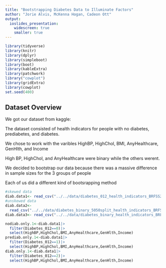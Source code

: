 ```yaml
---
title: "Bootstrapping Diabetes Data to Illuminate Factors"
author: "Jorie Alvis, McKenna Hogan, Cadeon Ott"
output:
  ioslides_presentation:
    widescreen: true
    smaller: true
---
```


```r
library(tidyverse)
library(knitr)
library(dplyr)
library(simpleboot)
library(boot) 
library(kableExtra)
library(patchwork)
library("cowplot")
library(gridExtra)
library(cowplot)
set.seed(400)
```

## Dataset Overview {.columns-2 .smaller}

We got our dataset from kaggle:

The dataset consisted of health indicators for people with no diabetes, prediabetes, and diabetes.

We chose to work with the varibles HighBP, HighChol, BMI, AnyHealthcare, GenHlth, and Income

High BP, HighChol, and AnyHealthcare were binary while the others werent.

We decided to bootstrap our data because there was a massive difference in sample sizes for the 3 groups of people

Each of us did a different kind of bootsrapping method

```r
#skewed data
diab.data1<- read_csv("../../data/diabetes_012_health_indicators_BRFSS2015.csv")
#unskewed data
diab.data2<- 
  read_csv("../../data/diabetes_binary_5050split_health_indicators_BRFSS2015.csv")
diab.data3<- read_csv("../../data/diabetes_binary_health_indicators_BRFSS2015.csv")

nodiab.only.1<-diab.data1|>
  filter(Diabetes_012==0)|>
  select(HighBP,HighChol,BMI,AnyHealthcare,GenHlth,Income)
prediab.only.1<-diab.data1|>
  filter(Diabetes_012==1)|>
  select(HighBP,HighChol,BMI,AnyHealthcare,GenHlth,Income)
diab.only.1<-diab.data1|>
  filter(Diabetes_012==2)|>
  select(HighBP,HighChol,BMI,AnyHealthcare,GenHlth,Income)
```

<div style="float: right">
```r
ggplot(data=diab.data1)+
  geom_bar(aes(x=Diabetes_012), fill="blue")+
  labs(x="indicator",title="Diabetes Data")
```



```r
#skewed data
diab.data1<- read_csv("../../data/diabetes_012_health_indicators_BRFSS2015.csv")
#unskewed data
diab.data2<- 
  read_csv("../../data/diabetes_binary_5050split_health_indicators_BRFSS2015.csv")
diab.data3<- read_csv("../../data/diabetes_binary_health_indicators_BRFSS2015.csv")

nodiab.only.1<-diab.data1|>
  filter(Diabetes_012==0)|>
  select(HighBP,HighChol,BMI,AnyHealthcare,GenHlth,Income)
prediab.only.1<-diab.data1|>
  filter(Diabetes_012==1)|>
  select(HighBP,HighChol,BMI,AnyHealthcare,GenHlth,Income)
diab.only.1<-diab.data1|>
  filter(Diabetes_012==2)|>
  select(HighBP,HighChol,BMI,AnyHealthcare,GenHlth,Income)
```

```r

HighBP0<-nodiab.only.1$HighBP
HighBP1<-prediab.only.1$HighBP
HighBP2<-diab.only.1$HighBP

HighChol0<-nodiab.only.1$HighChol
HighChol1<-prediab.only.1$HighChol
HighChol2<-diab.only.1$HighChol

BMI0<-nodiab.only.1$BMI
BMI1<-prediab.only.1$BMI
BMI2<-diab.only.1$BMI

AnyHealthcare0<-nodiab.only.1$AnyHealthcare
AnyHealthcare1<-prediab.only.1$AnyHealthcare
AnyHealthcare2<-diab.only.1$AnyHealthcare

GenHlth0<-nodiab.only.1$GenHlth
GenHlth1<-prediab.only.1$GenHlth
GenHlth2<-diab.only.1$GenHlth

Income0<-nodiab.only.1$Income
Income1<-prediab.only.1$Income
Income2<-diab.only.1$Income

```

```r
diff.means<-function(data0,data1,data2,R){
  
  
  no_pre<- two.boot(data0, data1, "mean", R = R)
  pre_diab<- two.boot(data1, data2, "mean", R = R)
  diab_no<- two.boot(data2, data0, "mean", R = R)
  
  se.no_pre<-sd(no_pre$t)
  se.pre_diab<-sd(pre_diab$t)
  se.diab_no<-sd(diab_no$t)
  
  bias.no_pre<-rep(NA,R)
  bias.pre_diab<-rep(NA,R)
  bias.diab_no<-rep(NA,R)
  for (i in 1:R){
    bias.no_pre[i]<-no_pre$t[i]-no_pre$t0
    bias.pre_diab[i]<-pre_diab$t[i]-pre_diab$t0
    bias.diab_no[i]<-diab_no$t[i]-diab_no$t0
  }
  bias.no_pre<-mean(bias.no_pre)
  bias.pre_diab<-mean(bias.pre_diab)
  bias.diab_no<-mean(bias.diab_no)
  
  boot.no_pre<-boot.ci(no_pre,type=c("perc","basic"))
  boot.pre_diab<-boot.ci(pre_diab,type=c("perc","basic"))
  boot.diab_no<-boot.ci(diab_no,type=c("perc","basic"))
  
  plot.no_pre<-ggplot() +
    geom_histogram(aes(no_pre$t), fill="darkgoldenrod1") +
    geom_segment(aes(y=25,yend=25,x=boot.no_pre$percent[4],
                     xend=boot.no_pre$percent[5], col="percentile"),size=1.5)+
    geom_segment(aes(y=35,yend=35,x=boot.no_pre$basic[4],
                     xend=boot.no_pre$basic[5],col="basic"),size=1.5)+
    xlab("mean(no diabetes) - mean(prediabetes)")
  
  plot.pre_diab<-ggplot() +
    geom_histogram(aes(pre_diab$t),fill="deepskyblue") +
    geom_segment(aes(y=25,yend=25,x=boot.pre_diab$percent[4],
                     xend=boot.pre_diab$percent[5], col="percentile"),size=1.5)+
    geom_segment(aes(y=35,yend=35,x=boot.pre_diab$basic[4],
                     xend=boot.pre_diab$basic[5],col="basic"),size=1.5)+
    xlab("mean(prediabetes) - mean(diabetes)")
  plot.diab_no<-ggplot() +
    geom_histogram(aes(diab_no$t),fill="coral") +
    geom_segment(aes(y=25,yend=25,x=boot.diab_no$percent[4],
                     xend=boot.diab_no$percent[5], col="percentile"),size=1.5)+
    geom_segment(aes(y=35,yend=35,x=boot.diab_no$basic[4],
                     xend=boot.diab_no$basic[5],col="basic"),size=1.5)+
    xlab("mean(diabetes) - mean(no diabetes)")

  mean.no_pre<-mean(no_pre$t)
  mean.pre_diab<-mean(pre_diab$t)
  mean.diab_no<-mean(diab_no$t)
  return(list(plot.no_pre, boot.no_pre,
              plot.pre_diab, boot.pre_diab,
              plot.diab_no, boot.diab_no,
              mean.no_pre,mean.pre_diab,mean.diab_no))
}

```

```r
HighBP.list<-diff.means(HighBP0,HighBP1,HighBP2,1000)

HighChol.list<-diff.means(HighChol0,HighChol1,HighChol2,1000)

BMI.list<-diff.means(BMI0,BMI1,BMI2,1000)

AnyHealthcare.list<-diff.means(AnyHealthcare0,AnyHealthcare1,AnyHealthcare2,1000)

GenHlth.list<-diff.means(GenHlth0,GenHlth1,GenHlth2,1000)

Income.list<-diff.means(Income0,Income1,Income2,1000)

```


```r
no_pre.row1<-c(HighBP.list[[7]],HighBP.list[[2]][["percent"]][[4]],
              HighBP.list[[2]][["percent"]][[5]],
        HighBP.list[[2]][["basic"]][[4]],HighBP.list[[2]][["basic"]][[5]])
no_pre.row2<-c(HighChol.list[[7]],HighChol.list[[2]][["percent"]][[4]],
        HighChol.list[[2]][["percent"]][[5]],
        HighChol.list[[2]][["basic"]][[4]],HighChol.list[[2]][["basic"]][[5]])
no_pre.row3<-c(BMI.list[[7]],BMI.list[[2]][["percent"]][[4]],BMI.list[[2]][["percent"]][[5]],
        BMI.list[[2]][["basic"]][[4]],BMI.list[[2]][["basic"]][[5]])
no_pre.row4<-c(AnyHealthcare.list[[7]],AnyHealthcare.list[[2]][["percent"]][[4]],
        AnyHealthcare.list[[2]][["percent"]][[5]],
        AnyHealthcare.list[[2]][["basic"]][[4]],AnyHealthcare.list[[2]][["basic"]][[5]])
no_pre.row5<-c(GenHlth.list[[7]],GenHlth.list[[2]][["percent"]][[4]],
        GenHlth.list[[2]][["percent"]][[5]],
        GenHlth.list[[2]][["basic"]][[4]],GenHlth.list[[2]][["basic"]][[5]])
no_pre.row6<-c(Income.list[[7]],Income.list[[2]][["percent"]][[4]],
               Income.list[[2]][["percent"]][[5]],
        Income.list[[2]][["basic"]][[4]],Income.list[[2]][["basic"]][[5]])

no_pre.table<-rbind(no_pre.row1,no_pre.row2,no_pre.row3,no_pre.row4,no_pre.row5,no_pre.row6)
rownames(no_pre.table)<-c("HighBP","HighChol","BMI","AnyHealthcare","GenHlth","Income")
colnames(no_pre.table)<-c("mean","low percentile","high percentile","low basic","high basic")
no_pre.kable<-kable(no_pre.table,caption="no-pre",
                    digits=3,format="html",align="c")|>
  kable_paper("hover", full_width = F)

##

pre_diab.row1<-c(HighBP.list[[8]],HighBP.list[[2]][["percent"]][[4]],
              HighBP.list[[4]][["percent"]][[5]],
        HighBP.list[[2]][["basic"]][[4]],HighBP.list[[2]][["basic"]][[5]])
pre_diab.row2<-c(HighChol.list[[8]],HighChol.list[[4]][["percent"]][[4]],
        HighChol.list[[4]][["percent"]][[5]],
        HighChol.list[[4]][["basic"]][[4]],HighChol.list[[4]][["basic"]][[5]])
pre_diab.row3<-c(BMI.list[[8]],BMI.list[[4]][["percent"]][[4]],BMI.list[[4]][["percent"]][[5]],
        BMI.list[[4]][["basic"]][[4]],BMI.list[[4]][["basic"]][[5]])
pre_diab.row4<-c(AnyHealthcare.list[[8]],AnyHealthcare.list[[4]][["percent"]][[4]],
        AnyHealthcare.list[[4]][["percent"]][[5]],
        AnyHealthcare.list[[4]][["basic"]][[4]],AnyHealthcare.list[[2]][["basic"]][[5]])
pre_diab.row5<-c(GenHlth.list[[8]],GenHlth.list[[2]][["percent"]][[4]],
        GenHlth.list[[4]][["percent"]][[5]],
        GenHlth.list[[4]][["basic"]][[4]],GenHlth.list[[4]][["basic"]][[5]])
pre_diab.row6<-c(Income.list[[8]],Income.list[[4]][["percent"]][[4]],
               Income.list[[4]][["percent"]][[5]],
        Income.list[[4]][["basic"]][[4]],Income.list[[4]][["basic"]][[5]])

pre_diab.table<-rbind(pre_diab.row1,pre_diab.row2,pre_diab.row3,
                      pre_diab.row4,pre_diab.row5,pre_diab.row6)
rownames(pre_diab.table)<-c("HighBP","HighChol","BMI","AnyHealthcare","GenHlth","Income")
colnames(pre_diab.table)<-c("mean","low percentile","high percentile","low basic","high basic")
pre_diab.kable<-kable(pre_diab.table,caption="pre-diab",
                    digits=3,format="html",align="c")|>
  kable_paper("hover", full_width = F)

##

diab_no.row1<-c(HighBP.list[[9]],HighBP.list[[6]][["percent"]][[4]],
              HighBP.list[[6]][["percent"]][[5]],
        HighBP.list[[6]][["basic"]][[4]],HighBP.list[[6]][["basic"]][[5]])
diab_no.row2<-c(HighChol.list[[9]],HighChol.list[[6]][["percent"]][[4]],
        HighChol.list[[6]][["percent"]][[5]],
        HighChol.list[[6]][["basic"]][[4]],HighChol.list[[6]][["basic"]][[5]])
diab_no.row3<-c(BMI.list[[9]],BMI.list[[6]][["percent"]][[4]],BMI.list[[6]][["percent"]][[5]],
        BMI.list[[6]][["basic"]][[4]],BMI.list[[6]][["basic"]][[5]])
diab_no.row4<-c(AnyHealthcare.list[[9]],AnyHealthcare.list[[6]][["percent"]][[4]],
        AnyHealthcare.list[[6]][["percent"]][[5]],
        AnyHealthcare.list[[6]][["basic"]][[4]],AnyHealthcare.list[[6]][["basic"]][[5]])
diab_no.row5<-c(GenHlth.list[[9]],GenHlth.list[[6]][["percent"]][[4]],
        GenHlth.list[[6]][["percent"]][[5]],
        GenHlth.list[[6]][["basic"]][[4]],GenHlth.list[[6]][["basic"]][[5]])
diab_no.row6<-c(Income.list[[9]],Income.list[[6]][["percent"]][[4]],
               Income.list[[2]][["percent"]][[5]],
        Income.list[[6]][["basic"]][[4]],Income.list[[6]][["basic"]][[5]])

diab_no.table<-rbind(diab_no.row1,diab_no.row2,diab_no.row3,diab_no.row4,
                     diab_no.row5,diab_no.row6)
rownames(diab_no.table)<-c("HighBP","HighChol","BMI","AnyHealthcare","GenHlth","Income")
colnames(diab_no.table)<-c("mean","low percentile","high percentile","low basic","high basic")
diab_no.kable<-kable(diab_no.table,caption="diab-no",
                    digits=3,format="html",align="c")|>
  kable_paper("hover", full_width = F)

```


## Percentile and Basic Bootstraps

- I analyzed the variables HighBP, HighChol, BMI, AnyHealthcare, GenHlth, 
and Income for differences in means among no diabetes, prediabetes, and diabetes.

- Overall, I found that there was a significant difference in most of the means. The only
means that i didn't see a difference in were some of the AnyHealthcare CI's 

- There was small difference between the CI's for the percentile and basic bootstraps
which matched my findings for small bias


## Tables for means and CI's no - pre
```r
no_pre.kable
```
## Tables for means and CI's pre - diab
```r
pre_diab.kable
```
## Tables for means and CI's diab - no
```r
diab_no.kable
```

## AnyHealthcare No Diabetes and Prediabetes {.columns-2 .smaller}
<div style="float: left">
```r
AnyHealthcare.list[2]
```

<div style="float: left">
<br>
<br>
<br>
<br>
<br>
<br>
<br>
<br>
<br>
<br>
<br>
<br>
<br>
```r
AnyHealthcare.list[1]
```

## AnyHealthcare Prediabetes and Diabetes {.columns-2 .smaller}
<div style="float: left">
```r
AnyHealthcare.list[4]
```
<div style="float: left">
<br>
<br>
<br>
<br>
<br>
<br>
<br>
<br>
<br>
<br>
<br>
<br>
<br>
```r
AnyHealthcare.list[3]
```


## AnyHealthcare Diabetes and No Diabetes {.columns-2 .smaller}

<div style="float: left">
```r
AnyHealthcare.list[6]
```
<div style="float: left">
<br>
<br>
<br>
<br>
<br>
<br>
<br>
<br>
<br>
<br>
<br>
<br>
<br>
```r
AnyHealthcare.list[5]
```



## Income No Diabetes and Prediabetes {.columns-2 .smaller}

<div style="float: left">
```r
HighBP.list[2]
```

<div style="float: left">
<br>
<br>
<br>
<br>
<br>
<br>
<br>
<br>
<br>
<br>
<br>
<br>
<br>
<br>
```r
HighBP.list[1]
```

## Income Prediabetes and Diabetes {.columns-2 .smaller}
<div style="float: left">
```r
HighBP.list[4]
```
<div style="float: left">
<br>
<br>
<br>
<br>
<br>
<br>
<br>
<br>
<br>
<br>
<br>
<br>
<br>
<br>
```r
HighBP.list[3]
```


## Income Diabetes and No Diabetes {.columns-2 .smaller}

<div style="float: left">
```r
HighBP.list[6]
```
<div style="float: left">
<br>
<br>
<br>
<br>
<br>
<br>
<br>
<br>
<br>
<br>
<br>
<br>
<br>
<br>
```r
HighBP.list[5]
```



```r
# This data has three classes
## No-diabetes: Most observations
## Pre-diabetes: Least observations
## Diabetes: Response of importance
data.main = read_csv("../../data/diabetes_012_health_indicators_BRFSS2015.csv")
data.main = data.main %>% rename("Diabetes"="Diabetes_012")

# Binary Classification
## Same number of observations for no-diabetes and pre-diabetes/diabetes
data.balanced = read_csv("../../data/diabetes_binary_5050split_health_indicators_BRFSS2015.csv")
data.balanced = data.balanced %>% rename("Diabetes"="Diabetes_binary")

# Binary Classification
## More observations of no-diabetes than pre-diabetes/diabetes
data.binary = read_csv("../../data/diabetes_binary_health_indicators_BRFSS2015.csv")
data.binary = data.binary %>% rename("Diabetes"="Diabetes_binary")
```

```r
bootSample = function(data, m, n) {
  ret = list()
  for (i in 1:m) {
    sample.no_d = sample(1:length(data[data$Diabetes == 0,]), size=n, replace=TRUE)
    data.sample.no_d = data[data$Diabetes == 0,][sample.no_d,]
    
    sample.pre_d = sample(1:length(data[data$Diabetes == 1,]), size=n, replace=TRUE)
    data.sample.pre_d = data[data$Diabetes == 1,][sample.pre_d,]
    
    sample.d = sample(1:length(data[data$Diabetes == 2,]), size=n, replace=TRUE)
    data.sample.d = data[data$Diabetes == 2,][sample.d,]
    
    data.sample = rbind(data.sample.no_d, data.sample.pre_d, data.sample.d)
    
    ret[[i]] = data.sample
  }
  
  return(ret)
}

normal_boot = function(data_list, factors) {
  # For each factor of interest
  ret = list()
  for (col_name in factors) {
    # For no, pre, and diabetes
    combo = list()
    for (d in 0:2) {
      data.stats = setNames(data.frame(matrix(ncol = 4, nrow = length(data_list))),
                            c("mean", "sd", "lower", "upper"))
      # For each sample
      for (i in 1:length(data_list)) {
        data.sample = data_list[[i]] %>% filter(Diabetes==d) %>% pull(col_name)
        
        data.mean = mean(data.sample)
        data.sd = sd(data.sample)
        
        delta = pnorm((1-0.95/2))*data.sd
        data.lower = data.mean-delta
        data.upper = data.mean+delta
        
        data.stats[i,] = c(data.mean, data.sd, data.lower, data.upper)
      }
      theta.hat = mean(data.stats$mean)
      theta.se = sd(data.stats$mean)
      
      delta = pnorm((1-0.95/2))*theta.se
      theta.lower = theta.hat-delta
      theta.upper = theta.hat+delta
      
      data.stats[length(data_list)+1,] = c(theta.hat, theta.se, theta.lower, theta.upper)
      
      combo[[d+1]] = data.stats
    }
    ret[[col_name]] = combo
  }
  return(ret)
}

student_t_boot = function(data_list, factors) {
  # For each factor of interest
  ret = list()
  for (col_name in factors) {
    # For no, pre, and diabetes
    combo = list()
    for (d in 0:2) {
      # Theta hat for the whole dataset
      data.theta_hat = mean(data.main %>% filter(Diabetes==d) %>% pull(col_name))
      
      data.stats = setNames(data.frame(matrix(ncol = 5, nrow = length(data_list))),
                            c("mean", "se", "t_stat", "lower", "upper"))
      # For each sample
      for (i in 1:length(data_list)) {
        data.sample = data_list[[i]] %>% filter(Diabetes==d) %>% pull(col_name)
        
        # re-sampled data
        data.resample = data.frame(matrix(ncol=length(data.sample)+1, nrow=length(data_list)))
        for (r in 1:length(data_list)){
          resample = sample(data.sample, size=length(data.sample), replace=TRUE)
          data.resample[r,] = cbind(resample, mean(resample))
        }
        data.mean = mean(data.sample)
        data.se = sd(data.resample[,length(data.sample)+1])
        
        data.t_stat = (data.mean-data.theta_hat)/data.se
        
        data.stats[i,] = c(data.mean, data.se, data.t_stat, NA, NA)
      }
      theta.hat = mean(data.stats$mean)
      theta.se = sd(data.stats$mean)
      
      theta.t_stat = (theta.hat-data.theta_hat)/theta.se
      
      theta.lower = theta.hat-abs(quantile(data.stats$t_stat, probs=c(0.05/2))*theta.se)
      theta.upper = theta.hat+abs(quantile(data.stats$t_stat, probs=c(1-0.05/2))*theta.se)
      
      data.stats[length(data_list)+1,] = c(theta.hat, theta.se, theta.t_stat,
                                           theta.lower, theta.upper)
      
      combo[[d+1]] = data.stats
    }
    ret[[col_name]] = combo
  }
  return(ret)
}
```

```r
# The "m"s we are testing
m_list = c(10,30,50,100,250)
# The "n"s we are testing
n_list = c(10,25,75,125,250)
# Factors of interest
factors_list = c("Income", "BMI", "GenHlth", "HighBP", "AnyHealthcare")

ALL_DATA_norm = list(list(), list(), list(), list(), list())
ALL_DATA_stud = list(list(), list(), list(), list(), list())
for (i in 1:5) {
  m = m_list[i]
  for (j in 1:5) {
    n = n_list[j]
    
    boot_data1 = bootSample(data.main, m, n)
    boot_data2 = bootSample(data.main, m, n)
    ALL_DATA_norm[[i]][[j]] = normal_boot(boot_data1, factors_list)
    ALL_DATA_stud[[i]][[j]] = student_t_boot(boot_data2, factors_list)
  }
}
```

## Standard Normal Bootstrap CI

 - We used a Standard Normal Bootstrap for each classification, (No Diabetes, Pre-Diabetes, and Diabetes), and pulled out our factors of interest, (Income, BMI, GenHlth, HighBP, and AnyHealthcare).

 - We also used different values of sample size, `n`, and number of samples, `m`, to showcase the power of bootstrapping with Normal distributions
 
### Assumptions:

 - Need $\hat{\theta}\sim N(E[\hat{\theta}],\,\hat{\text{se}}(\hat{\theta})^2)$
 
 - Need $\hat{\theta}$ to be unbiased
 
 - Large sample size

## Pairs of `m` and `n` values
Tables of standard error of our estimators

```r
pos_list = c("float_left", "float_left", "left")
title_list = c("No Diabetes", "Pre-Diabetes", "Diabetes")

TABLES_norm = list()
TABLES_stud = list()
for (factor.name in factors_list) {
  for (d in 1:3) {
    MEANS_norm = matrix(nrow=5,ncol=5)
    MEANS_stud = matrix(nrow=5,ncol=5)
    SE_norm = matrix(nrow=5,ncol=5)
    SE_stud = matrix(nrow=5,ncol=5)
    for (i in 1:5) {
      for (j in 1:5) {
        MEANS_norm[i,j] = tail(ALL_DATA_norm[[i]][[j]][[factor.name]][[d]]$mean,1)
        MEANS_stud[i,j] = tail(ALL_DATA_stud[[i]][[j]][[factor.name]][[d]]$mean,1)
        SE_norm[i,j] = tail(ALL_DATA_norm[[i]][[j]][[factor.name]][[d]]$sd,1)
        SE_stud[i,j] = tail(ALL_DATA_stud[[i]][[j]][[factor.name]][[d]]$se,1)
      }
    }
    t_title = paste(factor.name, title_list[d], sep=" and ")
    
    # Tables for standard normal
    ############################
    rownames(SE_norm) = paste("m=",m_list,sep="")
    colnames(SE_norm) = paste("n=",n_list,sep="")
    
    means_norm_table = kable(SE_norm, caption=t_title, digits=3, format = "html") %>%
      kable_styling(full_width=F, position=pos_list[d], font_size=8) %>%
      row_spec(0, bold=T, font_size=14) %>% row_spec(0:5, align="c") %>%
      column_spec(1, bold = TRUE, border_right = TRUE, width = "3.5em") %>%
      column_spec(2:6, width = "1em") %>% row_spec(c(1,3,5), color="white", background="grey")
    
    TABLES_norm[[factor.name]][[d]] = means_norm_table
    
    # Tables for student t normal
    ############################
    rownames(SE_stud) = paste("m=",m_list,sep="")
    colnames(SE_stud) = paste("n=",n_list,sep="")
    
    means_stud_table = kable(SE_stud, caption=t_title, digits=3, format = "html") %>%
      kable_styling(full_width=F, position=pos_list[d], font_size=8) %>%
      row_spec(0, bold=T, font_size=14) %>% row_spec(0:5, align="c") %>%
      column_spec(1, bold = TRUE, border_right = TRUE, width = "3.5em") %>%
      column_spec(2:6, width = "1em") %>% row_spec(c(1,3,5), color="white", background="grey")
    
    TABLES_stud[[factor.name]][[d]] = means_stud_table
  }
}
TABLES_norm[["Income"]][[1]]
TABLES_norm[["Income"]][[2]]
TABLES_norm[["Income"]][[3]]

TABLES_norm[["HighBP"]][[1]]
TABLES_norm[["HighBP"]][[2]]
TABLES_norm[["HighBP"]][[3]]

TABLES_norm[["AnyHealthcare"]][[1]]
TABLES_norm[["AnyHealthcare"]][[2]]
TABLES_norm[["AnyHealthcare"]][[3]]
```

## Bootstrap t CI

 - We used Student-t Bootstraping for each classification, (No Diabetes, Pre-Diabetes, and Diabetes), and pulled out our factors of interest, (Income, BMI, GenHlth, HighBP, and AnyHealthcare).

 - We also used different values of sample size, `n`, and number of samples, `m`, to showcase the difference of double bootstrapping with Student-t distributions
 
 - We wanted to show that larger and more samples decreased our standard error of our estimator
 
### Assumptions:

 - Small bias and skewness of $\hat{\theta}$
 
 - Need $\hat{\theta}$ independent of $\hat{\text{se}}(\hat{\theta})$

```r
BOOT.norm = ALL_DATA_norm[[5]][[5]]
BOOT.stud = ALL_DATA_stud[[5]][[5]]
```

## Pairs of `m` and `n` values
Tables of standard error of our estimators

```r
TABLES_stud[["Income"]][[1]]
TABLES_stud[["Income"]][[2]]
TABLES_stud[["Income"]][[3]]

TABLES_stud[["HighBP"]][[1]]
TABLES_stud[["HighBP"]][[2]]
TABLES_stud[["HighBP"]][[3]]

TABLES_stud[["AnyHealthcare"]][[1]]
TABLES_stud[["AnyHealthcare"]][[2]]
TABLES_stud[["AnyHealthcare"]][[3]]
```

## Income

```r
### Tables for m=250, n=250 ###
# Normal CI table
norm_income_table = rbind("No Diabetes"=tail(BOOT.norm$Income[[1]],1)[,-2],
                          "Pre-Diabetes"=tail(BOOT.norm$Income[[2]],1)[,-2],
                          "Diabetes"=tail(BOOT.norm$Income[[3]],1)[,-2])

norm_income_kable = kable(norm_income_table, caption="Normal CI on Income",
                          digits=3, format = "html") %>%
      kable_styling("striped", full_width=F, position="float_left", font_size=10) %>%
      row_spec(0, bold = TRUE, font_size=14, align="c") %>% row_spec(0:3, align="c") %>%
      column_spec(1, bold = TRUE, border_right = TRUE, width = "7em")

# Student t table
stud_income_table = rbind("No Diabetes"=tail(BOOT.stud$Income[[1]],1)[,-c(2,3)],
                          "Pre-Diabetes"=tail(BOOT.stud$Income[[2]],1)[,-c(2,3)],
                          "Diabetes"=tail(BOOT.stud$Income[[3]],1)[,-c(2,3)])

stud_income_kable = kable(stud_income_table, caption="Student-t CI on Income",
                          digits=3, format = "html") %>%
      kable_styling("striped", full_width=F, position="float_left", font_size=10) %>%
      row_spec(0, bold = TRUE, font_size=14, align="c") %>% row_spec(0:3, align="c") %>%
      column_spec(1, bold = TRUE, border_right = TRUE, width = "7em")

norm_income_kable
stud_income_kable
```

```r
income.norm = rbind(cbind("Diabetes"=rep(0,251),"Income"=BOOT.norm[["Income"]][[1]]$mean),
                    cbind("Diabetes"=rep(1,251),"Income"=BOOT.norm[["Income"]][[2]]$mean),
                    cbind("Diabetes"=rep(2,251),"Income"=BOOT.norm[["Income"]][[3]]$mean))
income.norm = as.data.frame(income.norm)
income.norm$Diabetes = as.factor(income.norm$Diabetes)

income.norm.CIspace = seq(0.5, 4, length.out=3)
income_norm_plot = ggplot() +
  geom_histogram(aes(x=income.norm$Income, y=..count../sum(..count..)*100,
                     fill=income.norm$Diabetes), position="identity", bins=35) +
  geom_segment(aes(x=norm_income_table$lower, xend=norm_income_table$upper,
                   y=income.norm.CIspace, yend=income.norm.CIspace),
               color=c("red", "green","blue"), fill="black", size=1) +
  geom_segment(aes(x=norm_income_table$mean, xend=norm_income_table$mean,
                   y=income.norm.CIspace-0.1, yend=income.norm.CIspace+0.1),
               color=c("red", "green","blue"), size=0.75) +
  labs(title="Normal CI on Income", x="Income", y="Frequency", fill="Diabetes")

#########################
income.stud = rbind(cbind("Diabetes"=rep(0,251),"Income"=BOOT.stud[["Income"]][[1]]$mean),
                    cbind("Diabetes"=rep(1,251),"Income"=BOOT.stud[["Income"]][[2]]$mean),
                    cbind("Diabetes"=rep(2,251),"Income"=BOOT.stud[["Income"]][[3]]$mean))
income.stud = as.data.frame(income.stud)
income.stud$Diabetes = as.factor(income.stud$Diabetes)

income.stud.CIspace = seq(1,6, length.out=3)
income_stud_plot = ggplot() +
  geom_histogram(aes(x=income.stud$Income, y=..count../sum(..count..)*100,
                     fill=income.stud$Diabetes), position="identity", bins=35) +
  geom_segment(aes(x=stud_income_table$lower, xend=stud_income_table$upper,
                   y=income.stud.CIspace, yend=income.stud.CIspace),
               color=c("red", "green","blue"), fill="black", size=1) +
  geom_segment(aes(x=stud_income_table$mean, xend=stud_income_table$mean,
                   y=income.stud.CIspace-0.1, yend=income.stud.CIspace+0.1),
               color=c("red", "green","blue"), size=0.75) +
  labs(title="Student-t CI on Income", x="Income", y="Frequency", fill="Diabetes")

income_norm_plot + income_stud_plot + plot_layout(ncol = 2, guides = "collect")
```

## BMI

```r
### Tables for m=250, n=250 ###
# Normal CI table
norm_BMI_table = rbind("No Diabetes"=tail(BOOT.norm$BMI[[1]],1)[,-2],
                          "Pre-Diabetes"=tail(BOOT.norm$BMI[[2]],1)[,-2],
                          "Diabetes"=tail(BOOT.norm$BMI[[3]],1)[,-2])

norm_BMI_kable = kable(norm_BMI_table, caption="Normal CI on BMI",
                          digits=3, format = "html") %>%
      kable_styling("striped", full_width=F, position="float_left", font_size=10) %>%
      row_spec(0, bold = TRUE, font_size=14, align="c") %>% row_spec(0:3, align="c") %>%
      column_spec(1, bold = TRUE, border_right = TRUE, width = "7em")

# Student t table
stud_BMI_table = rbind("No Diabetes"=tail(BOOT.stud$BMI[[1]],1)[,-c(2,3)],
                          "Pre-Diabetes"=tail(BOOT.stud$BMI[[2]],1)[,-c(2,3)],
                          "Diabetes"=tail(BOOT.stud$BMI[[3]],1)[,-c(2,3)])

stud_BMI_kable = kable(stud_BMI_table, caption="Student-t CI on BMI",
                          digits=3, format = "html") %>%
      kable_styling("striped", full_width=F, position="float_left", font_size=10) %>%
      row_spec(0, bold = TRUE, font_size=14, align="c") %>% row_spec(0:3, align="c") %>%
      column_spec(1, bold = TRUE, border_right = TRUE, width = "7em")

norm_BMI_kable
stud_BMI_kable
```

```r
BMI.norm = rbind(cbind("Diabetes"=rep(0,251),"BMI"=BOOT.norm[["BMI"]][[1]]$mean),
                    cbind("Diabetes"=rep(1,251),"BMI"=BOOT.norm[["BMI"]][[2]]$mean),
                    cbind("Diabetes"=rep(2,251),"BMI"=BOOT.norm[["BMI"]][[3]]$mean))
BMI.norm = as.data.frame(BMI.norm)
BMI.norm$Diabetes = as.factor(BMI.norm$Diabetes)

BMI.norm.CIspace = seq(1, 7, length.out=3)
BMI_norm_plot = ggplot() +
  geom_histogram(aes(x=BMI.norm$BMI, y=..count../sum(..count..)*100,
                     fill=BMI.norm$Diabetes), position="identity",bins=35) +
  geom_segment(aes(x=norm_BMI_table$lower, xend=norm_BMI_table$upper,
                   y=BMI.norm.CIspace, yend=BMI.norm.CIspace),
               color=c("red", "green","blue"), fill="black", size=1) +
  geom_segment(aes(x=norm_BMI_table$mean, xend=norm_BMI_table$mean,
                   y=BMI.norm.CIspace-0.15, yend=BMI.norm.CIspace+0.15),
               color=c("red", "green","blue"), size=0.75) +
  labs(title="Normal CI on BMI", x="BMI", y="Frequency", fill="Diabetes")

#########################
BMI.stud = rbind(cbind("Diabetes"=rep(0,251),"BMI"=BOOT.stud[["BMI"]][[1]]$mean),
                    cbind("Diabetes"=rep(1,251),"BMI"=BOOT.stud[["BMI"]][[2]]$mean),
                    cbind("Diabetes"=rep(2,251),"BMI"=BOOT.stud[["BMI"]][[3]]$mean))
BMI.stud = as.data.frame(BMI.stud)
BMI.stud$Diabetes = as.factor(BMI.stud$Diabetes)

BMI.stud.CIspace = seq(1, 10, length.out=3)
BMI_stud_plot = ggplot() +
  geom_histogram(aes(x=BMI.stud$BMI, y=..count../sum(..count..)*100,
                     fill=BMI.stud$Diabetes), position="identity", bins=35) +
  geom_segment(aes(x=stud_BMI_table$lower, xend=stud_BMI_table$upper,
                   y=BMI.stud.CIspace, yend=BMI.stud.CIspace),
               color=c("red", "green","blue"), fill="black", size=1) +
  geom_segment(aes(x=stud_BMI_table$mean, xend=stud_BMI_table$mean,
                   y=BMI.stud.CIspace-0.15, yend=BMI.stud.CIspace+0.15),
               color=c("red", "green","blue"), size=0.75) +
  labs(title="Student-t CI on BMI", x="BMI", y="Frequency", fill="Diabetes")

BMI_norm_plot + BMI_stud_plot + plot_layout(ncol = 2, guides = "collect")
```

## GenHlth

```r
### Tables for m=250, n=250 ###
# Normal CI table
norm_GenHlth_table = rbind("No Diabetes"=tail(BOOT.norm$GenHlth[[1]],1)[,-2],
                          "Pre-Diabetes"=tail(BOOT.norm$GenHlth[[2]],1)[,-2],
                          "Diabetes"=tail(BOOT.norm$GenHlth[[3]],1)[,-2])

norm_GenHlth_kable = kable(norm_GenHlth_table, caption="Normal CI on GenHlth",
                          digits=3, format = "html") %>%
      kable_styling("striped", full_width=F, position="float_left", font_size=10) %>%
      row_spec(0, bold = TRUE, font_size=14, align="c") %>% row_spec(0:3, align="c") %>%
      column_spec(1, bold = TRUE, border_right = TRUE, width = "7em")

# Student t table
stud_GenHlth_table = rbind("No Diabetes"=tail(BOOT.stud$GenHlth[[1]],1)[,-c(2,3)],
                          "Pre-Diabetes"=tail(BOOT.stud$GenHlth[[2]],1)[,-c(2,3)],
                          "Diabetes"=tail(BOOT.stud$GenHlth[[3]],1)[,-c(2,3)])

stud_GenHlth_kable = kable(stud_GenHlth_table, caption="Student-t CI on GenHlth",
                          digits=3, format = "html") %>%
      kable_styling("striped", full_width=F, position="float_left", font_size=10) %>%
      row_spec(0, bold = TRUE, font_size=14, align="c") %>% row_spec(0:3, align="c") %>%
      column_spec(1, bold = TRUE, border_right = TRUE, width = "7em")

norm_GenHlth_kable
stud_GenHlth_kable
```

```r
GenHlth.norm = rbind(cbind("Diabetes"=rep(0,251),"GenHlth"=BOOT.norm[["GenHlth"]][[1]]$mean),
                    cbind("Diabetes"=rep(1,251),"GenHlth"=BOOT.norm[["GenHlth"]][[2]]$mean),
                    cbind("Diabetes"=rep(2,251),"GenHlth"=BOOT.norm[["GenHlth"]][[3]]$mean))
GenHlth.norm = as.data.frame(GenHlth.norm)
GenHlth.norm$Diabetes = as.factor(GenHlth.norm$Diabetes)

GenHlth.norm.CIspace = seq(1, 6, length.out=3)
GenHlth_norm_plot = ggplot() +
  geom_histogram(aes(x=GenHlth.norm$GenHlth, y=..count../sum(..count..)*100,
                     fill=GenHlth.norm$Diabetes), position="identity", bins=35) +
  geom_segment(aes(x=norm_GenHlth_table$lower, xend=norm_GenHlth_table$upper,
                   y=GenHlth.norm.CIspace, yend=GenHlth.norm.CIspace),
               color=c("red", "green","blue"), fill="black", size=1) +
  geom_segment(aes(x=norm_GenHlth_table$mean, xend=norm_GenHlth_table$mean,
                   y=GenHlth.norm.CIspace-0.1, yend=GenHlth.norm.CIspace+0.1),
               color=c("red", "green","blue"), size=0.75) +
  labs(title="Normal CI on GenHlth", x="GenHlth", y="Frequency", fill="Diabetes")

#########################
GenHlth.stud = rbind(cbind("Diabetes"=rep(0,251),"GenHlth"=BOOT.stud[["GenHlth"]][[1]]$mean),
                    cbind("Diabetes"=rep(1,251),"GenHlth"=BOOT.stud[["GenHlth"]][[2]]$mean),
                    cbind("Diabetes"=rep(2,251),"GenHlth"=BOOT.stud[["GenHlth"]][[3]]$mean))
GenHlth.stud = as.data.frame(GenHlth.stud)
GenHlth.stud$Diabetes = as.factor(GenHlth.stud$Diabetes)

GenHlth.stud.CIspace = seq(1, 6, length.out=3)
GenHlth_stud_plot = ggplot() +
  geom_histogram(aes(x=GenHlth.stud$GenHlth, y=..count../sum(..count..)*100,
                     fill=GenHlth.stud$Diabetes), position="identity", bins=35) +
  geom_segment(aes(x=stud_GenHlth_table$lower, xend=stud_GenHlth_table$upper,
                   y=GenHlth.stud.CIspace, yend=GenHlth.stud.CIspace),
               color=c("red", "green","blue"), fill="black", size=1) +
  geom_segment(aes(x=stud_GenHlth_table$mean, xend=stud_GenHlth_table$mean,
                   y=GenHlth.stud.CIspace-0.15, yend=GenHlth.stud.CIspace+0.15),
               color=c("red", "green","blue"), size=0.75) +
  labs(title="Student-t CI on GenHlth", x="GenHlth", y="Frequency", fill="Diabetes")

GenHlth_norm_plot + GenHlth_stud_plot + plot_layout(ncol = 2, guides = "collect")
```

## HighBP

```r
### Tables for m=250, n=250 ###
# Normal CI table
norm_HighBP_table = rbind("No Diabetes"=tail(BOOT.norm$HighBP[[1]],1)[,-2],
                          "Pre-Diabetes"=tail(BOOT.norm$HighBP[[2]],1)[,-2],
                          "Diabetes"=tail(BOOT.norm$HighBP[[3]],1)[,-2])

norm_HighBP_kable = kable(norm_HighBP_table, caption="Normal CI on HighBP",
                          digits=3, format = "html") %>%
      kable_styling("striped", full_width=F, position="float_left", font_size=10) %>%
      row_spec(0, bold = TRUE, font_size=14, align="c") %>% row_spec(0:3, align="c") %>%
      column_spec(1, bold = TRUE, border_right = TRUE, width = "7em")

# Student t table
stud_HighBP_table = rbind("No Diabetes"=tail(BOOT.stud$HighBP[[1]],1)[,-c(2,3)],
                          "Pre-Diabetes"=tail(BOOT.stud$HighBP[[2]],1)[,-c(2,3)],
                          "Diabetes"=tail(BOOT.stud$HighBP[[3]],1)[,-c(2,3)])

stud_HighBP_kable = kable(stud_HighBP_table, caption="Student-t CI on HighBP",
                          digits=3, format = "html") %>%
      kable_styling("striped", full_width=F, position="float_left", font_size=10) %>%
      row_spec(0, bold = TRUE, font_size=14, align="c") %>% row_spec(0:3, align="c") %>%
      column_spec(1, bold = TRUE, border_right = TRUE, width = "7em")

norm_HighBP_kable
stud_HighBP_kable
```

```r
HighBP.norm = rbind(cbind("Diabetes"=rep(0,251),"HighBP"=BOOT.norm[["HighBP"]][[1]]$mean),
                    cbind("Diabetes"=rep(1,251),"HighBP"=BOOT.norm[["HighBP"]][[2]]$mean),
                    cbind("Diabetes"=rep(2,251),"HighBP"=BOOT.norm[["HighBP"]][[3]]$mean))
HighBP.norm = as.data.frame(HighBP.norm)
HighBP.norm$Diabetes = as.factor(HighBP.norm$Diabetes)

HighBP.norm.CIspace = seq(1, 8, length.out=3)
HighBP_norm_plot = ggplot() +
  geom_histogram(aes(x=HighBP.norm$HighBP, y=..count../sum(..count..)*100,
                     fill=HighBP.norm$Diabetes), position="identity", bins=35) +
  geom_segment(aes(x=norm_HighBP_table$lower, xend=norm_HighBP_table$upper,
                   y=HighBP.norm.CIspace, yend=HighBP.norm.CIspace),
               color=c("red", "green","blue"), fill="black", size=1) +
  geom_segment(aes(x=norm_HighBP_table$mean, xend=norm_HighBP_table$mean,
                   y=HighBP.norm.CIspace-0.15, yend=HighBP.norm.CIspace+0.15),
               color=c("red", "green","blue"), size=0.75) +
  labs(title="Normal CI on HighBP", fill="Diabetes",
       x="HighBP", y="Frequency")

#########################
HighBP.stud = rbind(cbind("Diabetes"=rep(0,251),"HighBP"=BOOT.stud[["HighBP"]][[1]]$mean),
                    cbind("Diabetes"=rep(1,251),"HighBP"=BOOT.stud[["HighBP"]][[2]]$mean),
                    cbind("Diabetes"=rep(2,251),"HighBP"=BOOT.stud[["HighBP"]][[3]]$mean))
HighBP.stud = as.data.frame(HighBP.stud)
HighBP.stud$Diabetes = as.factor(HighBP.stud$Diabetes)

HighBP.stud.CIspace = seq(1, 8, length.out=3)
HighBP_stud_plot = ggplot() +
  geom_histogram(aes(x=HighBP.stud$HighBP, y=..count../sum(..count..)*100,
                     fill=HighBP.stud$Diabetes), position="identity", bins=35) +
  geom_segment(aes(x=stud_HighBP_table$lower, xend=stud_HighBP_table$upper,
                   y=HighBP.stud.CIspace, yend=HighBP.stud.CIspace),
               color=c("red", "green","blue"), fill="black", size=1) +
  geom_segment(aes(x=stud_HighBP_table$mean, xend=stud_HighBP_table$mean,
                   y=HighBP.stud.CIspace-0.15, yend=HighBP.stud.CIspace+0.15),
               color=c("red", "green","blue"), size=0.75) +
  labs(title="Student-t CI on HighBP", fill="Diabetes",
       x="HighBP", y="Frequency")

HighBP_norm_plot + HighBP_stud_plot + plot_layout(ncol = 2, guides = "collect")
```

## AnyHealthcare

```r
### Tables for m=250, n=250 ###
# Normal CI table
norm_AnyHealthcare_table = rbind("No Diabetes"=tail(BOOT.norm$AnyHealthcare[[1]],1)[,-2],
                          "Pre-Diabetes"=tail(BOOT.norm$AnyHealthcare[[2]],1)[,-2],
                          "Diabetes"=tail(BOOT.norm$AnyHealthcare[[3]],1)[,-2])

norm_AnyHealthcare_kable = kable(norm_AnyHealthcare_table,
                                 caption="Normal CI on AnyHealthcare",
                                 digits=3, format = "html") %>%
      kable_styling("striped", full_width=F, position="float_left", font_size=10) %>%
      row_spec(0, bold = TRUE, font_size=14, align="c") %>% row_spec(0:3, align="c") %>%
      column_spec(1, bold = TRUE, border_right = TRUE, width = "7em")

# Student t table
stud_AnyHealthcare_table = rbind("No Diabetes"=tail(BOOT.stud$AnyHealthcare[[1]],1)[,-c(2,3)],
                          "Pre-Diabetes"=tail(BOOT.stud$AnyHealthcare[[2]],1)[,-c(2,3)],
                          "Diabetes"=tail(BOOT.stud$AnyHealthcare[[3]],1)[,-c(2,3)])

stud_AnyHealthcare_kable = kable(stud_AnyHealthcare_table,
                                 caption="Student-t CI on AnyHealthcare",
                                 digits=3, format = "html") %>%
      kable_styling("striped", full_width=F, position="float_left", font_size=10) %>%
      row_spec(0, bold = TRUE, font_size=14, align="c") %>% row_spec(0:3, align="c") %>%
      column_spec(1, bold = TRUE, border_right = TRUE, width = "7em")

norm_AnyHealthcare_kable
stud_AnyHealthcare_kable
```

```r
AnyHealthcare.norm = rbind(cbind("Diabetes"=rep(0,251),
                                 "AnyHealthcare"=BOOT.norm[["AnyHealthcare"]][[1]]$mean),
                    cbind("Diabetes"=rep(1,251),
                          "AnyHealthcare"=BOOT.norm[["AnyHealthcare"]][[2]]$mean),
                    cbind("Diabetes"=rep(2,251),
                          "AnyHealthcare"=BOOT.norm[["AnyHealthcare"]][[3]]$mean))
AnyHealthcare.norm = as.data.frame(AnyHealthcare.norm)
AnyHealthcare.norm$Diabetes = as.factor(AnyHealthcare.norm$Diabetes)

AnyHealthcare.norm.CIspace = seq(1, 15, length.out=3)
AnyHealthcare_norm_plot = ggplot() +
  geom_histogram(aes(x=AnyHealthcare.norm$AnyHealthcare, y=..count../sum(..count..)*100,
                     fill=AnyHealthcare.norm$Diabetes), position="identity", bins=35) +
  geom_segment(aes(x=norm_AnyHealthcare_table$lower, xend=norm_AnyHealthcare_table$upper,
                   y=AnyHealthcare.norm.CIspace, yend=AnyHealthcare.norm.CIspace),
               color=c("red", "green","blue"), fill="black", size=1) +
  geom_segment(aes(x=norm_AnyHealthcare_table$mean, xend=norm_AnyHealthcare_table$mean,
                   y=AnyHealthcare.norm.CIspace-0.8, yend=AnyHealthcare.norm.CIspace+0.8),
               color=c("red", "green","blue"), size=0.75) +
  labs(title="Normal CI on AnyHealthcare", fill="Diabetes",
       x="AnyHealthcare", y="Frequency")

#########################
AnyHealthcare.stud = rbind(cbind("Diabetes"=rep(0,251),
                                 "AnyHealthcare"=BOOT.stud[["AnyHealthcare"]][[1]]$mean),
                           cbind("Diabetes"=rep(1,251),
                                 "AnyHealthcare"=BOOT.stud[["AnyHealthcare"]][[2]]$mean),
                           cbind("Diabetes"=rep(2,251),
                                 "AnyHealthcare"=BOOT.stud[["AnyHealthcare"]][[3]]$mean))
AnyHealthcare.stud = as.data.frame(AnyHealthcare.stud)
AnyHealthcare.stud$Diabetes = as.factor(AnyHealthcare.stud$Diabetes)

AnyHealthcare.stud.CIspace = seq(1, 15, length.out=3)
AnyHealthcare_stud_plot = ggplot() +
  geom_histogram(aes(x=AnyHealthcare.stud$AnyHealthcare, y=..count../sum(..count..)*100,
                     fill=AnyHealthcare.stud$Diabetes),
                 position="identity", bins=35) +
  geom_segment(aes(x=stud_AnyHealthcare_table$lower, xend=stud_AnyHealthcare_table$upper,
                   y=AnyHealthcare.stud.CIspace, yend=AnyHealthcare.stud.CIspace),
               color=c("red", "green","blue"), fill="black", size=1) +
  geom_segment(aes(x=stud_AnyHealthcare_table$mean, xend=stud_AnyHealthcare_table$mean,
                   y=AnyHealthcare.stud.CIspace-0.8, yend=AnyHealthcare.stud.CIspace+0.8),
               color=c("red", "green","blue"), size=0.75) +
  labs(title="Student-t CI on AnyHealthcare", fill="Diabetes",
       x="AnyHealthcare", y="Frequency")

AnyHealthcare_norm_plot + AnyHealthcare_stud_plot + plot_layout(ncol = 2, guides = "collect")
```

## Normal and Student-t Bootstrap Analysis

 - Across all factors, we saw that the Normal CIs were much smaller than Student-t CIs
 - Each factor had about a normal distribution of means
 - 26 minutes!! 

```r
set.seed(26)
f1 <- function(data, m,n){

  bootstrap_data <- list()
  for(i in 1:m){
    temp_sample_ind <- sample(1:length(data), n,replace=TRUE)
    bootstrap_data[[i]] <- data[temp_sample_ind]
  }
  return(bootstrap_data)
}

b_means <- function(data,m){
  
  bootstrap_means <- rep(0,m)
  for(row in 1:m){
    row_vector <- data[[row]]
    bootstrap_means[row] <- mean(row_vector)
  }
  return(bootstrap_means)
}
b_sds <- function(data,m){
  
  bootstrap_sds <- rep(0,m)
  for(row in 1:m){
    row_vector <- data[[row]]
    bootstrap_sds[row] <- sd(row_vector)
  }
  return(bootstrap_sds)
}

a_est <- function(data,theta_hat){
  n <- length(data)
  I <- rep(NA, n)
for(i in 1:n){
   #Remove ith data point
   xnew <- data[-i]
   #Estimate theta
   theta_jack <- mean(xnew)
   I[i] <- (n-1)*(theta_hat - theta_jack)
}
#Estimate a
  a_hat <- (sum(I^3)/sum(I^2)^1.5)/6
  return(a_hat)
}


bca_CI <- function(theta_boot,theta_hat,m){

  alpha <- 0.05
  u <- c(alpha/2, 1-alpha/2) 
  z0 <- qnorm(mean(theta_boot <= theta_hat))
  zu <- qnorm(u)
  a <- 0
  #because the sample size of our data set is so large, the computation
  #is too intensive for rstudio to conduct. With such a large data set a should
  #be close to zero anyways, so I elected to choose zero. 
  
  u_adjusted <- pnorm(z0 + (z0+zu)/(1-a*(z0+zu)))
  #u_adjusted <- pnorm(z0 + (z0+zu)/(1-a_approx*(z0+zu))) 
  conf_int <- quantile(theta_boot,u_adjusted)
  return(conf_int)
  
}

bca_compile <- function(data0,data1,data2,theta_hat1,theta_hat2,theta_hat3,m,n){
  data.stats = setNames(data.frame(matrix(ncol = 12, nrow = length(m)*length(n))),
                 c("mean1", "sd1","ci_1_lower","ci_1_upper","mean2", "sd2","ci_2_lower","ci_2_upper","mean3", "sd3","ci_3_lower","ci_3_upper"))
  row.names(data.stats) <- c("m5,n10","m5,n25","m5,n75","m5,n125","m5,n250","m10,n10","m10,n25","m10,n75","m10,n125","m10,n250","m15,n10","m15,n25","m15,n75","m15,n125","m15,n250","m30,n10","m30,n25","m30,n75","m30,n125","m30,n250","m50,n10","m50,n25","m50,n75","m50,n125","m50,n250")
  counter=1
  bca_CI_means <- data.frame(matrix(ncol=3,nrow=m[5]))
  for(r in 1:length(m)){
    for(c in 1:length(n)){
      b0 <- f1(data0,m[r],n[c])
      b0_mean <- b_means(b0,m[r])
      b0_se <- b_sds(b0,m[r])
  
      b1 <- f1(data1,m[r],n[c])
      b1_mean <- b_means(b1,m[r])
      b1_se <- b_sds(b1,m[r])
      
      b2<- f1(data2,m[r],n[c])
      b2_mean <- b_means(b2,m[r])
      b2_se <- b_sds(b2,m[r])
  
      # b_mean_diff <- rep(NA,m[r])
      # b_se_diff <- rep(NA,m[r])
      # for(i in 1:m[r]){
      #   b_mean_diff[i] <- b0_mean[i]-b1_mean[i]
      #   b_se_diff[i] <- b0_se[i]-b1_se[i]
      # }
      # b_theta_hat_diff <- theta_hat1-theta_hat2
      # 
      # 
      # 
      # b_ci_diff <- bca_CI(b_mean_diff,b_theta_hat_diff,m[r])
      b0_ci <- bca_CI(b0_mean,theta_hat1,m[r])
      b1_ci <- bca_CI(b1_mean,theta_hat2,m[r])
      b2_ci <- bca_CI(b2_mean,theta_hat3,m[r])
      
      data.stats[counter,] <- c(mean(b0_mean),mean(b0_se),b0_ci[1],b0_ci[2],mean(b1_mean),mean(b1_se),b1_ci[1],b1_ci[2],mean(b2_mean),mean(b2_se),b2_ci[1],b2_ci[2])
      counter <- counter + 1
      if(m[r] == 50 & n[c] == 250){
        bca_CI_means[,1] <- b0_mean
        bca_CI_means[,2] <- b1_mean
        bca_CI_means[,3] <- b2_mean
        
      }
    }
  }
  
  
  return(list(data.stats,bca_CI_means))
  
}
```




```r
diab.data1<- read_csv("../../data/diabetes_012_health_indicators_BRFSS2015.csv")
nodib <- diab.data1 |> 
  filter(Diabetes_012==0)|>
  select(HighBP, HighChol, BMI, AnyHealthcare, GenHlth, Income)

predib <- diab.data1 |>
  filter(Diabetes_012==1)|>
  select(HighBP, HighChol, BMI, AnyHealthcare, GenHlth, Income)

dib <- diab.data1 |>
  filter(Diabetes_012==2)|>
  select(HighBP, HighChol, BMI, AnyHealthcare, GenHlth, Income)

m_vec <- c(5,10,15,30,50)
n_vec <- c(10,25,75,125,250)

# highBP <- c(nodib$HighBP,predib$HighBP,dib$HighBP)
# highBPlabel <- c(rep("no_diab",length(nodib$HighBP)),rep("pre_diab",length(predib$HighBP)),rep("diab",length(dib$HighBP)))
# hBP_frame <- data.frame(highBP, group = highBPlabel)
# 
# highChol <- c(nodib$HighChol,predib$HighChol,dib$HighChol)
# highChollabel <- c(rep("no_diab",length(nodib$HighChol)),rep("pre_diab",length(predib$HighChol)),rep("diab",length(dib$HighChol)))
# hChol_frame <- data.frame(highChol, group = highChollabel)
# 
# BMI <- c(nodib$BMI,predib$BMI,dib$BMI)
# BMIlabel <- c(rep("no_diab",length(nodib$BMI)),rep("pre_diab",length(predib$BMI)),rep("diab",length(dib$BMI)))
# BMI_frame <- data.frame(highBP, group = highBPlabel)
# 
# AnyHealthcare <- c(nodib$AnyHealthcare,predib$AnyHealthcare,dib$AnyHealthcare)
# AnyHealthcarelabel <- c(rep("no_diab",length(nodib$AnyHealthcare)),rep("pre_diab",length(predib$AnyHealthcare)),rep("diab",length(dib$AnyHealthcare)))
# AnyHealthcare_frame <- data.frame(AnyHealthcare, group = AnyHealthcarelabel)
# 
# GenHlth <- c(nodib$GenHlth,predib$GenHlth,dib$GenHlth)
# GenHlthlabel <- c(rep("no_diab",length(nodib$GenHlth)),rep("pre_diab",length(predib$GenHlth)),rep("diab",length(dib$GenHlth)))
# GenHlth_frame <- data.frame(GenHlth, group = GenHlthlabel)
# 
# Income <- c(nodib$Income,predib$Income,dib$Income)
# Incomelabel <- c(rep("no_diab",length(nodib$Income)),rep("pre_diab",length(predib$Income)),rep("diab",length(dib$Income)))
# Income_frame <- data.frame(Income, group = Incomelabel)
nodibindic <- rep("No Diabetes",50)
predibindic <- rep("Pre Diabetes",50)
dibindic <- rep("Diabetes",50)
indic <- c(nodibindic,predibindic,dibindic)



a <- bca_compile(nodib$HighBP,predib$HighBP,dib$HighBP,mean(nodib$HighBP),mean(predib$HighBP),mean(dib$HighBP),m_vec,n_vec)
a1 <- a[[1]]
a2 <- a[[2]]
highBP <- c(a2[,1],a2[,2],a2[,3])
#a3 <- cbind(a3,indic)
a3 <- data.frame(highBP,group=indic)

b <- bca_compile(nodib$HighChol,predib$HighChol,dib$HighChol,mean(nodib$HighChol),mean(predib$HighChol),mean(dib$HighChol),m_vec,n_vec)
b1 <- b[[1]]
b2 <- b[[2]]
highChol <- c(b2[,1],b2[,2],b2[,3])
b3 <- data.frame(highChol,group = indic)

c <- bca_compile(nodib$BMI,predib$BMI,dib$BMI,mean(nodib$BMI),mean(predib$BMI),mean(dib$BMI),m_vec,n_vec)
c1 <- c[[1]]
c2 <- c[[2]]
BMI <- c(c2[,1],c2[,2],c2[,3])
c3 <- data.frame(BMI,group=indic)

d <- bca_compile(nodib$AnyHealthcare,predib$AnyHealthcare,dib$AnyHealthcare,mean(nodib$AnyHealthcare),mean(predib$AnyHealthcare),mean(dib$AnyHealthcare),m_vec,n_vec)
d1 <- d[[1]]
d2 <- d[[2]]
AnyHealthcare <- c(d2[,1],d2[,2],d2[,3])
d3 <- data.frame(AnyHealthcare,group=indic)

e <- bca_compile(nodib$GenHlth,predib$GenHlth,dib$GenHlth,mean(nodib$GenHlth),mean(predib$GenHlth),mean(dib$GenHlth),m_vec,n_vec)
e1 <- e[[1]]
e2 <- e[[2]]
GenHlth <- c(e2[,1],e2[,2],e2[,3])
e3 <- data.frame(GenHlth,group=indic)

f <- bca_compile(nodib$Income,predib$Income,dib$Income,mean(nodib$Income),mean(predib$Income),mean(dib$Income),m_vec,n_vec)
f1 <- f[[1]]
f2 <- f[[2]]
Income <- c(f2[,1],f2[,2],f2[,3])
f3 <- data.frame(Income,group=indic)

#for m=50, n=250
#x02[3,25] is the lower bound of first CI
#x02[4,25] is the upper bound of first CI
#x02[7,25] is the lower bound of first CI
#x02[8,25] is the upper bound of first CI


make_table <- function(data){
  t = setNames(data.frame(matrix(ncol = 4, nrow = 3)), c("Mean", "SD","CI_Low","CI_High"))
  row.names(t) <- c("No Diabetes","Pre Diabetes","Diabetes")
  t[1,1] = data[25,1]
  t[2,1] = data[25,5]
  t[3,1] = data[25,9]
  
  t[1,2] = data[25,2]
  t[2,2] = data[25,6]
  t[3,2] = data[25,10]
  
  t[1,3] = data[25,3]
  t[2,3] = data[25,7]
  t[3,3] = data[25,11]
  
  t[1,4] = data[25,4]
  t[2,4] = data[25,8]
  t[3,4] = data[25,12]
  
  return(t)
}
make_table2 <- function(data){
  t = setNames(data.frame(matrix(ncol = 4, nrow = 3)), c("Mean", "SD","CI_Low","CI_High"))
  row.names(t) <- c("No Diabetes","Pre Diabetes","Diabetes")
  t[1,1] = data[1,1]
  t[2,1] = data[1,5]
  t[3,1] = data[1,9]
  
  t[1,2] = data[1,2]
  t[2,2] = data[1,6]
  t[3,2] = data[1,10]
  
  t[1,3] = data[1,3]
  t[2,3] = data[1,7]
  t[3,3] = data[1,11]
  
  t[1,4] = data[1,4]
  t[2,4] = data[1,8]
  t[3,4] = data[1,12]
  
  return(t)
}




```
##                        Caedon BCa bootstrap






Bias Corrected and Accelerated Confidence Intervals

Early struggles + acceleration constant

BCa by hand

Histograms + BCa confidence intervals

    
    
                            

##                          BCa by hand



I used the equation:

$g(u) = \hat{F}^{-1}(\phi(z_0 + \frac{z_0 + z_u}{1-a(z_0+z_u)}))$

  Lower bound = $g(\alpha/2)$, Upper bound = $g(1-\alpha/2)$
  $\phi$ is the standard normal cdf 
  $\hat{F}$ is the bootstrap cdf
  $z_0 = \phi^{-1}F(\hat{\theta})$, quantile of mean of theta_boot <= theta_hat
  $z_u = \phi^{-1}(u)$, quantiles of our desired bounds 
  
$\hat{a} = \frac{1}{6}\frac{\sum_{i=1}^n I_i^3}{(\sum_{i=1}^n I_i^2)^{3/2}}$
  
$I_i = (n-1)(\hat{\theta}-\hat{\theta}_{-i})$ finite sample jacknife approx.



##                       BCa High Blood Pressure
```r

highBPtable <- make_table(a1)
highBPtable2 <- make_table2(a1)
highBPtable.kable <- kable(highBPtable, caption = "High Blood Pressure m=50 n=250", digits = 3, format = "html") %>%
kable_styling(full_width=TRUE,position="float_left") %>% column_spec(1:5,width="3em")
highBPtable.kable2 <- kable(highBPtable2, caption = "High Blood Pressure m=5 n=10", digits = 3, format = "html") %>% kable_styling(full_width=TRUE,position="center") %>% column_spec(1:5,width="3em")

highBPplot <- ggplot(data=a3,aes(x = highBP,fill = group))+
  geom_histogram(bins=40)+
  geom_segment(aes(x=(a1[25,3]),y=15,xend=(a1[25,4]),yend=15),col="Green")+
  geom_segment(aes(x=(a1[1,3]),y=13,xend=(a1[1,4]),yend=13,),col="Green")+
  geom_segment(aes(x=(a1[25,7]),y=11,xend=(a1[25,8]),yend=11),col = "Blue")+
  geom_segment(aes(x=(a1[1,7]),y=9,xend=(a1[1,8]),yend=9),col = "Blue")+
  geom_segment(aes(x=(a1[25,11]),y=7,xend=(a1[25,12]),yend=7), col = "Red")+
  geom_segment(aes(x=(a1[1,11]),y=5,xend=(a1[1,12]),yend=5),col = "Red")+
  labs(fill="Diabetes")

highBPtable.kable
highBPtable.kable2
highBPplot
  
```

##                      BCa High Cholesterol
```r
highCholtable <- make_table(b1)
highCholtable2 <- make_table2(b1)
highCholtable.kable <- kable(highCholtable, caption = "High Cholesterol m=50 n=250", digits = 3, format = "html")%>% kable_styling(full_width=TRUE,position="float_left") %>% column_spec(1:5,width="3em")
highCholtable.kable2 <- kable(highCholtable2, caption = "High Cholesterol m=5 n=10", digits = 3, format = "html")%>% kable_styling(full_width=TRUE,position="center") %>% column_spec(1:5,width="3em")

highCholplot <- ggplot(data=b3,aes(x = highChol,fill = group))+
  geom_histogram(bins=40)+
  geom_segment(aes(x=(b1[25,3]),y=15,xend=(b1[25,4]),yend=15),col = "Green")+
  geom_segment(aes(x=(b1[1,3]),y=13,xend=(b1[1,4]),yend=13),col = "Green")+
  geom_segment(aes(x=(b1[25,7]),y=11,xend=(b1[25,8]),yend=11),col = "Blue")+
  geom_segment(aes(x=(b1[1,7]),y=9,xend=(b1[1,8]),yend=9),col = "Blue")+
  geom_segment(aes(x=(b1[25,11]),y=7,xend=(b1[25,12]),yend=7), col = "Red")+
  geom_segment(aes(x=(b1[1,11]),y=5,xend=(b1[1,12]),yend=5), col = "Red")+
  labs(fill="Diabetes")

highCholtable.kable
highCholtable.kable2
highCholplot
```

##                              BCa BMI
```r
BMItable <- make_table(c1)
BMItable2 <- make_table2(c1)
BMItable.kable <- kable(BMItable, caption = "BMI m=50 n=250", digits = 3, format = "html")%>% kable_styling(full_width=TRUE,position="float_left") %>% column_spec(1:5,width="3em")
BMItable.kable2 <- kable(BMItable2, caption = "BMI m=5 n=10", digits = 3, format = "html")%>% kable_styling(full_width=TRUE,position="center") %>% column_spec(1:5,width="3em")

BMIplot <- ggplot(data=c3,aes(x = BMI,fill = group))+
  geom_histogram(bins=40)+
  geom_segment(aes(x=(c1[25,3]),y=15,xend=(c1[25,4]),yend=15),col = "Green")+
  geom_segment(aes(x=(c1[1,3]),y=13,xend=(c1[1,4]),yend=13),col = "Green")+
  geom_segment(aes(x=(c1[25,7]),y=11,xend=(c1[25,8]),yend=11),col = "Blue")+
  geom_segment(aes(x=(c1[1,7]),y=9,xend=(c1[1,8]),yend=9),col = "Blue")+
  geom_segment(aes(x=(c1[25,11]),y=7,xend=(c1[25,12]),yend=7), col = "Red")+
  geom_segment(aes(x=(c1[1,11]),y=5,xend=(c1[1,12]),yend=5), col = "Red")+
  labs(fill="Diabetes")

BMItable.kable
BMItable.kable2
BMIplot
```

##                          BCa Any Healthcare
```r
AnyHealthcaretable <- make_table(d1)
AnyHealthcaretable2 <- make_table2(d1)
AnyHealthcare.kable <- kable(AnyHealthcaretable, caption = "Any Healthcare m=50 n=250", digits = 3, format = "html")%>% kable_styling(full_width=TRUE,position="float_left") %>% column_spec(1:5,width="3em")
AnyHealthcare.kable2 <- kable(AnyHealthcaretable2, caption = "Any Healthcare m=5 n=10", digits = 3, format = "html")%>% kable_styling(full_width=TRUE,position="center") %>% column_spec(1:5,width="3em")

AnyHealthcareplot <- ggplot(data=d3,aes(x = AnyHealthcare,fill = group))+
  geom_histogram(bins=40)+
  geom_segment(aes(x=(d1[25,3]),y=15,xend=(d1[25,4]),yend=15),col = "Green")+
  geom_segment(aes(x=(d1[1,3]),y=13,xend=(d1[1,4]),yend=13),col = "Green")+
  geom_segment(aes(x=(d1[25,7]),y=11,xend=(d1[25,8]),yend=11),col = "Blue")+
  geom_segment(aes(x=(d1[1,7]),y=9,xend=(d1[1,8]),yend=9),col = "Blue")+
  geom_segment(aes(x=(d1[25,11]),y=7,xend=(d1[25,12]),yend=7), col = "Red")+
  geom_segment(aes(x=(d1[1,11]),y=5,xend=(d1[1,12]),yend=5), col = "Red")+
  labs(fill="Diabetes")

AnyHealthcare.kable
AnyHealthcare.kable2
AnyHealthcareplot
```

##                          BCa General Health
```r
GenHlthtable <- make_table(e1)
GenHlthtable2 <- make_table2(e1)
GenHlth.kable <- kable(GenHlthtable, caption = "General Health m=50 n=250", digits = 3, format = "html")%>% kable_styling(full_width=TRUE,position="float_left") %>% column_spec(1:5,width="3em")
GenHlth.kable2 <- kable(GenHlthtable2, caption = "General Health m=5 n=10", digits = 3, format = "html")%>% kable_styling(full_width=TRUE,position="center") %>% column_spec(1:5,width="3em")

GenHlthplot <- ggplot(data=e3,aes(x = GenHlth,fill = group))+
  geom_histogram(bins=40)+
  geom_segment(aes(x=(e1[25,3]),y=15,xend=(e1[25,4]),yend=15),col = "Green")+
  geom_segment(aes(x=(e1[1,3]),y=13,xend=(e1[1,4]),yend=13),col = "Green")+
  geom_segment(aes(x=(e1[25,7]),y=11,xend=(e1[25,8]),yend=11),col = "Blue")+
  geom_segment(aes(x=(e1[1,7]),y=9,xend=(e1[1,8]),yend=9),col = "Blue")+
  geom_segment(aes(x=(e1[25,11]),y=7,xend=(e1[25,12]),yend=7), col = "Red")+
  geom_segment(aes(x=(e1[25,11]),y=5,xend=(e1[25,12]),yend=5), col = "Red")+
  labs(fill="Diabetes")

GenHlth.kable
GenHlth.kable2
GenHlthplot
```

##                             BCa Income
```r
Incometable <- make_table(f1)
Incometable2 <- make_table2(f1)
Income.kable <- kable(GenHlthtable, caption = "Income m=50 n=250", digits = 3, format = "html")%>% kable_styling(full_width=TRUE,position="float_left") %>% column_spec(1:5,width="3em")
Income.kable2 <- kable(GenHlthtable2, caption = "Income m=5 n=10", digits = 3, format = "html")%>% kable_styling(full_width=TRUE,position="center") %>% column_spec(1:5,width="3em")

Incomeplot <- ggplot(data=f3,aes(x = Income,fill = group))+
  geom_histogram(bins=40)+
  geom_segment(aes(x=(f1[25,3]),y=15,xend=(f1[25,4]),yend=15),col = "Green")+
  geom_segment(aes(x=(f1[1,3]),y=13,xend=(f1[1,4]),yend=13),col = "Green")+
  geom_segment(aes(x=(f1[25,7]),y=11,xend=(f1[25,8]),yend=11),col = "Blue")+
  geom_segment(aes(x=(f1[1,7]),y=9,xend=(f1[1,8]),yend=9),col = "Blue")+
  geom_segment(aes(x=(f1[25,11]),y=7,xend=(f1[25,12]),yend=7), col = "Red")+
  geom_segment(aes(x=(f1[1,11]),y=5,xend=(f1[1,12]),yend=5), col = "Red")+
  labs(fill="Diabetes")

Income.kable
Income.kable2
Incomeplot
```

## Conclusion

```r
algos.names = c("Percentile", "Basic", "Normal", "Student-t", "BCa")

#####################################################
conc_table_np = rbind("Income"=c(T,T,T,F,T),
                      "BMI"=c(T,T,T,T,T),
                      "GenHlth"=c(T,T,T,F,T),
                      "HighBP"=c(T,T,T,F,T),
                      "Hlthcare"=c(F,F,F,F,F),
                      "HighChol"=c(T,T,T,T,T))
colnames(conc_table_np) = algos.names
conc_table_np = t(conc_table_np)
conc_kable_np = kable(conc_table_np, caption="No-Pre Difference in Means", format = "html") %>%
  kable_styling(full_width=F, position="float_left", font_size=10) %>%
  row_spec(0, bold=T, font_size=14) %>% row_spec(0:5, align="c") %>%
  column_spec(1, bold = TRUE, border_right = TRUE, width="6em")

#####################################################
conc_table_pd = rbind("Income"=c(T,T,F,F,T),
                      "BMI"=c(T,T,T,T,F),
                      "GenHlth"=c(T,T,T,F,T),
                      "HighBP"=c(T,T,T,T,F),
                      "Hlthcare"=c(T,F,T,F,F),
                      "HighChol"=c(T,T,T,F,F))
colnames(conc_table_pd) = algos.names
conc_table_pd = t(conc_table_pd)
conc_kable_pd = kable(conc_table_pd, caption="Pre-Diab Difference in Means",
                      format = "html") %>%
  kable_styling(full_width=F, position="left", font_size=10) %>%
  row_spec(0, bold=T, font_size=14) %>% row_spec(0:5, align="c") %>%
  column_spec(1, bold = TRUE, border_right = TRUE, width="6em")

#####################################################
conc_table_nd = rbind("Income"=c(F,T,T,F,T),
                      "BMI"=c(T,T,T,F,T),
                      "GenHlth"=c(T,T,T,F,T),
                      "HighBP"=c(T,T,T,F,T),
                      "Hlthcare"=c(T,T,T,T,F),
                      "HighChol"=c(T,T,T,F,T))
colnames(conc_table_nd) = algos.names
conc_table_nd = t(conc_table_nd)
conc_kable_nd = kable(conc_table_nd, caption="No-Diab Difference in Means",
                      format = "html") %>%
  kable_styling(full_width=F, position="center", font_size=10) %>%
  row_spec(0, bold=T, font_size=14) %>% row_spec(0:5, align="c") %>%
  column_spec(1, bold = TRUE, border_right = TRUE, width="6em")
```

```r
conc_kable_np
conc_kable_pd
conc_kable_nd
```

